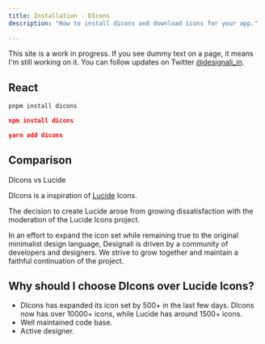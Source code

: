 ```yaml
---
title: Installation - DIcons
description: "How to install dicons and download icons for your app."
 
---
```


<Callout>

This site is a work in progress. If you see dummy text on a page, it means I'm still working on it. You can follow updates on Twitter [@designali_in](https://twitter.com/designali_in).

</Callout>

## React

<div className="grid md:flex w-full gap-3">

```bash title="pnpm"
pnpm install dicons
```

```json title="npm"
npm install dicons
```

```json title="yarn"
yarn add dicons
```

</div>

## Comparison

DIcons vs Lucide

DIcons is a inspiration of [Lucide](https://lucide.dev/) Icons.

The decision to create Lucide arose from growing dissatisfaction with the moderation of the Lucide Icons project.

In an effort to expand the icon set while remaining true to the original minimalist design language, Designali is driven by a community of developers and designers.
We strive to grow together and maintain a faithful continuation of the project.

## Why should I choose DIcons over Lucide Icons?

- DIcons has expanded its icon set by 500+ in the last few days. DIcons now has over 10000+ icons, while Lucide has around 1500+ icons.
- Well maintained code base.
- Active designer.
